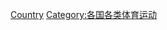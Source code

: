 {{Commons category|Gymnastics by country}}
{{Categories by country|nocat}}
{{Portal|體操}}

[[Category:體操|Country]]
[[Category:各国各类体育运动|Category:各国各类体育运动]]